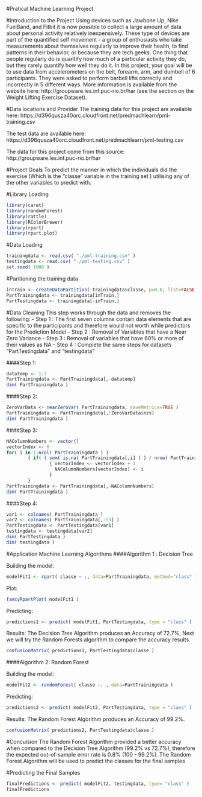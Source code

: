#Pratical Machine Learning Project

#Introduction to the Project
Using devices such as Jawbone Up, Nike FuelBand, and Fitbit it is now possible to collect a large amount of data about personal activity relatively inexpensively. These type of devices are part of the quantified self movement - a group of enthusiasts who take measurements about themselves regularly to improve their health, to find patterns in their behavior, or because they are tech geeks. One thing that people regularly do is quantify how much of a particular activity they do, but they rarely quantify how well they do it. In this project, your goal will be to use data from accelerometers on the belt, forearm, arm, and dumbell of 6 participants. They were asked to perform barbell lifts correctly and incorrectly in 5 different ways. More information is available from the website here: http://groupware.les.inf.puc-rio.br/har (see the section on the Weight Lifting Exercise Dataset). 

#Data locations and Provider
The training data for this project are available here: https://d396qusza40orc.cloudfront.net/predmachlearn/pml-training.csv

The test data are available here: https://d396qusza40orc.cloudfront.net/predmachlearn/pml-testing.csv

The data for this project come from this source: http://groupware.les.inf.puc-rio.br/har

#Project Goals
To predict the manner in which the individuals did the exercise (Which is the "classe" variable in the training set ) utilising any of the other variables to predict with.

#Library Loading
```R
library(caret)
library(randomForest)
library(rattle)
library(RColorBrewer)
library(rpart)
library(rpart.plot)
```

#Data Loading
```R
trainingdata <- read.csv( "./pml-training.csv" )
testingdata <- read.csv( "./pml-testing.csv" )
set.seed( 1000 )
```

#Paritioning the training data
```R
inTrain <- createDataPartition( trainingdata$classe, p=0.6, list=FALSE )
PartTrainingdata <- trainingdata[inTrain,]
PartTestingdata <- trainingdata[-inTrain,]
```

#Data Cleaning
This step works through the data and removes the following:
- Step 1 : The first seven columns contain data elements that are specific to the participants and therefore would not worth while predictors for the Prediction Model
- Step 2 : Removal of Variables that have a Near Zero Variance
- Step 3 : Removal of variables that have 60% or more of their values as NA
- Step 4 : Complete the same steps for datasets "PartTestingdata" and "testingdata"

####Step 1:
```R
datatemp <- 1:7
PartTrainingdata <- PartTrainingdata[,-datatemp]
dim( PartTrainingdata )
```
####Step 2: 
```R
ZeroVarData <- nearZeroVar( PartTrainingdata, saveMetrics=TRUE )
PartTrainingdata <- PartTrainingdata[,!ZeroVarData$nzv]
dim( PartTrainingdata )
```
####Step 3: 
```R
NAColumnNumbers <- vector()
vectorIndex <- 0
for( i in 1:ncol( PartTrainingdata ) )
        { if( ( sum( is.na( PartTrainingdata[,i] ) ) / nrow( PartTrainingdata ) ) >= 0.60 )
                { vectorIndex <- vectorIndex + 1
                  NAColumnNumbers[vectorIndex] <- i
                }
        }
PartTrainingdata <- PartTrainingdata[,-NAColumnNumbers]
dim( PartTrainingdata )
```
####Step 4:
```R
var1 <- colnames( PartTrainingdata )
var2 <- colnames( PartTrainingdata[,-53] )
PartTestingdata <- PartTestingdata[var1]
testingdata <- testingdata[var2]
dim( PartTestingdata )
dim( testingdata )
```
#Application Machine Learning Algorithms
####Algorithm 1 : Decision Tree

Building the model:
```R
modelFit1 <- rpart( classe ~ ., data=PartTrainingdata, method="class" )
```

Plot:
```R
fancyRpartPlot( modelFit1 )
```

Predicting:
```R
predictions1 <- predict( modelFit1, PartTestingdata, type = "class" )
```

Results:
The Decision Tree Algorithm produces an Accuracy of 72.7%, Next we will try the Random Forests algorithm to compare the accuracy results.
```R
confusionMatrix( predictions1, PartTestingdata$classe )
```

####Algorithm 2: Random Forest

Building the model:
```R
modelFit2 <- randomForest( classe ~. , data=PartTrainingdata )
```

Predicting:
```R
predictions2 <- predict( modelFit2, PartTestingdata, type = "class" )
```

Results:
The Random Forest Algorithm produces an Accuracy of 99.2%.
```R
confusionMatrix( predictions2, PartTestingdata$classe )
```
#Conculsion
The Random Forest Algorithm provided a better accuracy when compared to the Decision Tree Algorithm (99.2% vs 72.7%), 
therefore the expected out-of-sample error rate is 0.8% (100 - 99.2%). 
The Random Forest Algorithm will be used to predict the classes for the final samples

#Predicting the Final Samples
```R
finalPredictions <- predict( modelFit2, testingdata, type= "class" )
finalPredictions
```
